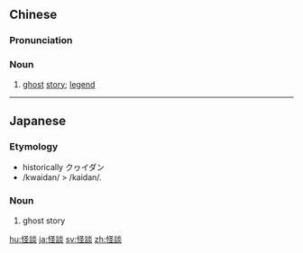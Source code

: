{{also|怪谈}}
==Chinese==
{{zh-forms|s=怪谈}}

===Pronunciation===
{{zh-pron
|m=guàitán
|c=gwaai3 taam4
|cat=n
}}

===Noun===
{{zh-noun}}

# [[ghost]] [[story]]; [[legend]]

----

==Japanese==
{{ja-kanjitab|かい|だん|yomi=on}}

===Etymology===
* historically クヮイダン
* /kwaidan/ > /kaidan/.

===Noun===
{{ja-noun|かいだん}}
# ghost story

[[hu:怪談]]
[[ja:怪談]]
[[sv:怪談]]
[[zh:怪談]]